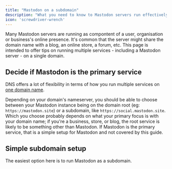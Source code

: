 ```yaml
---
title: "Mastodon on a subdomain"
description: "What you need to know to Mastodon servers run effectively on a shared domain name"
icon: 'screwdriver-wrench'
---
```


Many Mastodon servers are running as compontent of a user, organisation or business's online presence. It's common that the server might share the domain name with a blog, an online store, a forum, etc. This page is intended to offer tips on running multiple services - including a Mastodon server - on a single domain.

## Decide if Mastodon is the primary service

DNS offers a lot of flexibility in terms of how you run multiple services on [one domain name](/managed-server/domain-name).

Depending on your domain's nameserver, you should be able to choose between your Mastodon instance being on the domain root (eg: `https://mastodon.site`) or a subdomain, like `https://social.mastodon.site`. Which you choose probably depends on what your primary focus is with your domain name; if you're a business, store, or blog, the root service is likely to be something other than Mastodon. If Mastodon is the primary service, that is a simple setup for Mastodon and not covered by this guide.

## Simple subdomain setup

The easiest option here is to run Mastodon as a subdomain.